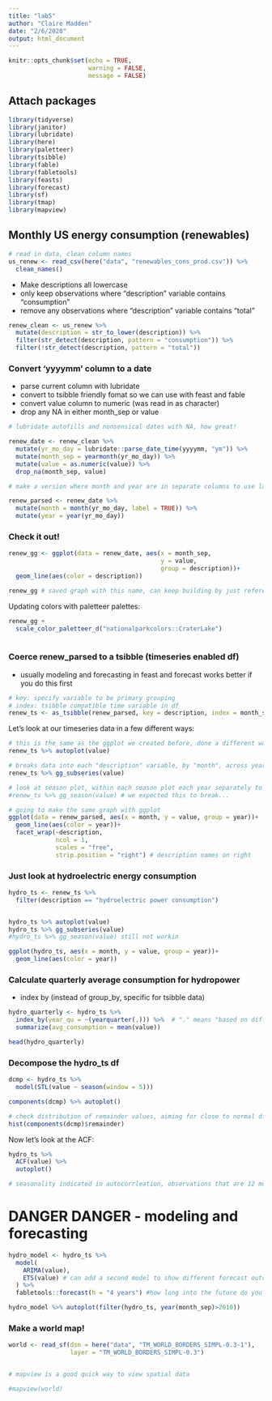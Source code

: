 ```yaml
---
title: "lab5"
author: "Claire Madden"
date: "2/6/2020"
output: html_document
---
```


```r
knitr::opts_chunk$set(echo = TRUE,
                      warning = FALSE,
                      message = FALSE)
```

## Attach packages

```r
library(tidyverse)
library(janitor)
library(lubridate)
library(here)
library(paletteer)
library(tsibble)
library(fable)
library(fabletools)
library(feasts)
library(forecast)
library(sf)
library(tmap)
library(mapview)


```

## Monthly US energy consumption (renewables)

```r
# read in data, clean column names
us_renew <- read_csv(here("data", "renewables_cons_prod.csv")) %>% 
  clean_names()

```

- Make descriptions all lowercase
- only keep observations where "description" variable contains "consumption"
- remove any observations where "description" variable contains "total"

```r

renew_clean <- us_renew %>% 
  mutate(description = str_to_lower(description)) %>% 
  filter(str_detect(description, pattern = "consumption")) %>% 
  filter(!str_detect(description, pattern = "total"))


```

### Convert 'yyyymm' column to a date

- parse current column with lubridate
- convert to tsibble friendly fomat so we can use with feast and fable
- convert value column to numeric (was read in as character)
- drop any NA in either month_sep or value

```r

# lubridate autofills and nonsensical dates with NA, how great!

renew_date <- renew_clean %>% 
  mutate(yr_mo_day = lubridate::parse_date_time(yyyymm, "ym")) %>% 
  mutate(month_sep = yearmonth(yr_mo_day)) %>% 
  mutate(value = as.numeric(value)) %>% 
  drop_na(month_sep, value)

# make a version where month and year are in separate columns to use later

renew_parsed <- renew_date %>% 
  mutate(month = month(yr_mo_day, label = TRUE)) %>% 
  mutate(year = year(yr_mo_day))


```

### Check it out!

```r

renew_gg <- ggplot(data = renew_date, aes(x = month_sep, 
                                          y = value,
                                          group = description))+
  geom_line(aes(color = description))

renew_gg # saved graph with this name, can keep building by just referencing this name

```


Updating colors with paletteer palettes:
```r
renew_gg + 
  scale_color_paletteer_d("nationalparkcolors::CraterLake")
  


```

### Coerce renew_parsed to a tsibble (timeseries enabled df)
- usually modeling and forecasting in feast and forecast works better if you do this first

```r
# key: specify variable to be primary grouping 
# index: tsibble compatible time variable in df
renew_ts <- as_tsibble(renew_parsed, key = description, index = month_sep)

```

Let's look at our timeseries data in a few different ways:

```r
# this is the same as the ggplot we created before, done a different way
renew_ts %>% autoplot(value)

# breaks data into each "description" variable, by "month", across years
renew_ts %>% gg_subseries(value)

# look at season plot, within each season plot each year separately to see how things change
#renew_ts %>% gg_season(value) # we expected this to break...

# going to make the same graph with ggplot
ggplot(data = renew_parsed, aes(x = month, y = value, group = year))+
  geom_line(aes(color = year))+
  facet_wrap(~description, 
             ncol = 1, 
             scales = "free", 
             strip.position = "right") # description names on right
```

### Just look at hydroelectric energy consumption

```r
hydro_ts <- renew_ts %>% 
  filter(description == "hydroelectric power consumption")


hydro_ts %>% autoplot(value)
hydro_ts %>% gg_subseries(value)
#hydro_ts %>% gg_season(value) still not workin

ggplot(hydro_ts, aes(x = month, y = value, group = year))+
  geom_line(aes(color = year))
```

### Calculate quarterly average consumption for hydropower
- index by (instead of group_by, specific for tsibble data)

```r

hydro_quarterly <- hydro_ts %>% 
  index_by(year_qu = ~(yearquarter(.))) %>%  # "." means "based on different groups that already exist"
  summarize(avg_consumption = mean(value))

head(hydro_quarterly)
```

### Decompose the hydro_ts df

```r
dcmp <- hydro_ts %>% 
  model(STL(value ~ season(window = 5)))

components(dcmp) %>% autoplot()
```

```r
# check distribution of remainder values, aiming for close to normal distribution
hist(components(dcmp)$remainder)
```



Now let's look at the ACF:
```r

hydro_ts %>% 
  ACF(value) %>% 
  autoplot()

# seasonality indicated in autocorrleation, observations that are 12 months apart are more highly correlated than observations that are any other distance apart

```


# DANGER DANGER - modeling and forecasting

```r

hydro_model <- hydro_ts %>% 
  model(
    ARIMA(value),
    ETS(value) # can add a second model to show different forecast outcomes
  ) %>% 
  fabletools::forecast(h = "4 years") #how long into the future do you want the forecast 

hydro_model %>% autoplot(filter(hydro_ts, year(month_sep)>2010))


```

### Make a world map!


```r

world <- read_sf(dsn = here("data", "TM_WORLD_BORDERS_SIMPL-0.3-1"), 
                 layer = "TM_WORLD_BORDERS_SIMPL-0.3")


# mapview is a good quick way to view spatial data

#mapview(world)

```











